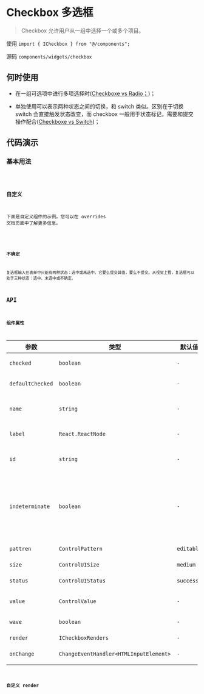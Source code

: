 
# Checkbox 多选框

> Checkbox 允许用户从一组中选择一个或多个项目。

使用 `import { ICheckbox } from "@/components";`

源码 `components/widgets/checkbox`

## 何时使用

* 在一组可选项中进行多项选择时([Checkboxe vs Radio；](https://www.nngroup.com/articles/checkboxes-vs-radio-buttons))；

* 单独使用可以表示两种状态之间的切换，和 switch 类似。区别在于切换 switch 会直接触发状态改变，而 checkbox 一般用于状态标记，需要和提交操作配合([Checkboxe vs Switch](https://uxplanet.org/checkbox-vs-toggle-switch-7fc6e83f10b8))；

## 代码演示
   
### 基本用法

<code src='./demos/basic' />

### 自定义

下面是自定义组件的示例。您可以在 overrides 文档页面中了解更多信息。

<code src='./demos/custom' />

### 不确定

复选框输入在表单中只能有两种状态：选中或未选中。它要么提交其值，要么不提交。从视觉上看，复选框可以处于三种状态：选中、未选中或不确定。

## API

### 组件属性

| 参数 | 类型 | 默认值 | 描述 |
| ---------------- | -------------------------------------- | ------------ | ------------ |
| `checked`        | `boolean`                              | `-`          | 控制控件当前是否选中。|
| `defaultChecked` | `boolean`                              | `-`          | 控件是否默认选中。|
| `name`           | `string`                               | `-`          | 控制控件 input 元素的 name 属性。|
| `label`          | `React.ReactNode`                      | `-`          | 控制控件文本内容。|
| `id`             | `string`                               | `-`          | 控制控件 input 元素的 id 属性。|
| `indeterminate`  | `boolean`                              | `-`          | 如果为 true ，则组件显示为不确定。由于兼容性问题这里没有控制 input 的 indeterminate属性。|
| `pattren`        | `ControlPattern`                       | `editable`   | 设置控件的交互方式。|
| `size`           | `ControlUISize`                        | `medium`     | 设置控件尺寸。|
| `status`         | `ControlUIStatus`                      | `success`    | 设置控件的校验状态。|
| `value`          | `ControlValue`                         | `-`          | 控制控件 input 元素的值。|
| `wave`           | `boolean`                              | `-`          | 是否呈现波纹反馈。|
| `render`         | `ICheckboxRenders`                     | `-`          | 自定义控件UI。|
| `onChange`       | `ChangeEventHandler<HTMLInputElement>` | `-`          | 状态更改时触发回调。|

### 自定义 render

<RenderMDX />